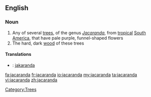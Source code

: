 ==English==

===Noun===
{{wikipedia}}
{{en-noun}}

# Any of several [[tree]]s, of the genus ''[[Jacaranda]]'', from [[tropical]] [[South America]], that have pale purple, funnel-shaped flowers
# The hard, dark [[wood]] of these trees

====Translations====
{{trans-top|the tree}}
{{trans-mid}}
{{trans-bottom}}

{{trans-top|the wood of these trees}}
{{trans-mid}}
{{trans-bottom}}

{{checktrans-top}}
*{{ttbc|Swedish}}: [[jakaranda]] {{c}}
{{checktrans-bottom}}

[[Category:Trees]]

[[fa:jacaranda]]
[[fr:jacaranda]]
[[io:jacaranda]]
[[my:jacaranda]]
[[ta:jacaranda]]
[[vi:jacaranda]]
[[zh:jacaranda]]